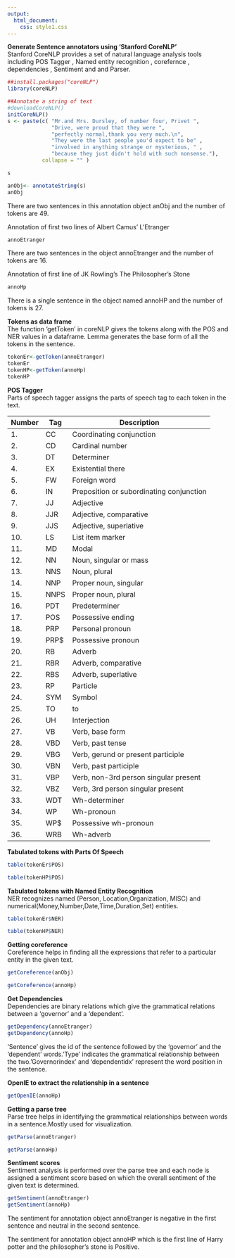 ---
output: 
  html_document: 
    css: style1.css
---

**Generate Sentence annotators using 'Stanford CoreNLP'**  
Stanford CoreNLP provides a set of natural language analysis tools including POS Tagger , Named entity recognition , corefernce , dependencies , Sentiment and and Parser.
  
```{r, echo=TRUE, warning=FALSE, results='markup', split=TRUE}
##install.packages("coreNLP")
library(coreNLP)
```

```{r, echo=TRUE, warning=FALSE}
##Annotate a string of text
#downloadCoreNLP()
initCoreNLP()
s <- paste(c( "Mr.and Mrs. Dursley, of number four, Privet ",
              "Drive, were proud that they were ",
              "perfectly normal,thank you very much.\n",    
              "They were the last people you'd expect to be" ,
              "involved in anything strange or mysterious, " ,
              "because they just didn't hold with such nonsense."),
           collapse = "" )

s                  

anObj<- annotateString(s)
anObj
```
There are two sentences in this annotation object anObj and the number of tokens are 49.   

Annotation of first two lines of Albert Camus' L'Etranger
```{r, echo=TRUE, warning=FALSE}
annoEtranger
```
There are two sentences in the object annoEtranger and the number of tokens are 16.   

Annotation of first line of JK Rowling's The Philosopher's Stone
```{r}
annoHp
```
There is a single sentence in the object named annoHP and the number of tokens is 27.


**Tokens as data frame**  
The function 'getToken' in coreNLP gives the tokens along with the POS and NER values in a dataframe. Lemma generates the base form of all the tokens in the sentence. 
```{r, echo=TRUE, warning=FALSE}
tokenEr<-getToken(annoEtranger)
tokenEr
tokenHP<-getToken(annoHp)
tokenHP
```


**POS Tagger**  
Parts of speech tagger assigns the parts of speech tag to each token in the text.

|Number  |Tag  |Description
---|---|---
|1.      | CC	 |Coordinating conjunction
|2.	     | CD	 |Cardinal number
|3.	     | DT	 |Determiner
|4.	     | EX	 |Existential there
|5.	     | FW	 |Foreign word
|6.	     |IN	 |Preposition or subordinating conjunction
|7.	     |JJ	 |Adjective
|8.	     |JJR	 |Adjective, comparative
|9.	     |JJS	 |Adjective, superlative
|10.     |LS   |List item marker
|11.     |MD   |Modal
|12.     |NN   |Noun, singular or mass
|13.     |NNS  |Noun, plural
|14.     |NNP	 |Proper noun, singular
|15.	   |NNPS |Proper noun, plural
|16.	   |PDT	|Predeterminer
|17.	    |POS	|Possessive ending
|18.	    |PRP	|Personal pronoun
|19.	    |PRP$	|Possessive pronoun
|20.	    |RB	|Adverb
|21.	    |RBR	|Adverb, comparative
|22.	    |RBS	|Adverb, superlative
|23.	    |RP	|Particle
|24.	    |SYM	|Symbol
|25.	    |TO	|to
|26.	    |UH	|Interjection
|27.	    |VB	|Verb, base form
|28.	    |VBD	|Verb, past tense
|29.	    |VBG	|Verb, gerund or present participle
|30.	    |VBN	|Verb, past participle
|31.	    |VBP	|Verb, non-3rd person singular present
|32.	    |VBZ	|Verb, 3rd person singular present
|33.	    |WDT	|Wh-determiner
|34.	    |WP	|Wh-pronoun
|35.	    |WP$	|Possessive wh-pronoun
|36.	    |WRB	|Wh-adverb

**Tabulated tokens with Parts Of Speech**
```{r}
table(tokenEr$POS)
```
```{r}
table(tokenHP$POS)
```

**Tabulated tokens with Named Entity Recognition**  
NER recognizes named (Person, Location,Organization, MISC) and numerical(Money,Number,Date,Time,Duration,Set) entities.
```{r}
table(tokenEr$NER)
```
```{r}
table(tokenHP$NER)
```

**Getting coreference**    
Coreference helps in finding all the expressions that refer to a particular entity in the given text.
```{r, echo=TRUE}

getCoreference(anObj)
```

```{r, echo=TRUE, warning=FALSE}
getCoreference(annoHp)
```
**Get Dependencies**  
Dependencies are binary relations which give the grammatical relations between a 'governor' and a 'dependent'.
```{r, echo=TRUE, warning=FALSE}
getDependency(annoEtranger)
getDependency(annoHp)
```
'Sentence' gives the id of the sentence followed by the 'governor' and the 'dependent' words.'Type' indicates the grammatical relationship between the two.'Governorindex' and 'dependentidx' represent the word position in the sentence.

**OpenIE to extract the relationship in a sentence**
```{r, echo=TRUE}
getOpenIE(annoHp)
```


**Getting a parse tree**    
Parse tree helps in identifying the grammatical relationships between words in a sentence.Mostly used for visualization.
```{r, echo=TRUE, warning=FALSE}
getParse(annoEtranger)
```
```{r}
getParse(annoHp)
```

**Sentiment scores**  
Sentiment analysis is performed over the parse tree and each node is assigned a sentiment score based on which the overall sentiment of the given text is determined.
```{r, echo=TRUE, warning=FALSE}
getSentiment(annoEtranger)
getSentiment(annoHp)
```
The sentiment for annotation object annoEtranger is negative in the first sentence and neutral in the second sentence.

The sentiment for annotation object annoHP which is the first line of Harry potter and the philosopher's stone is Positive.
